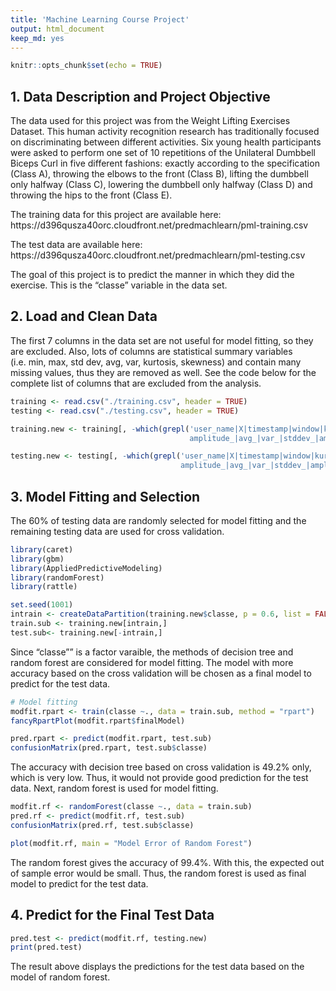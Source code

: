 ```yaml
---
title: 'Machine Learning Course Project'
output: html_document
keep_md: yes
---
```


```r
knitr::opts_chunk$set(echo = TRUE)
```

## 1. Data Description and Project Objective
The data used for this project was from the Weight Lifting Exercises Dataset. This human activity recognition research has traditionally focused on discriminating between different activities. Six young health participants were asked to perform one set of 10 repetitions of the Unilateral Dumbbell Biceps Curl in five different fashions: exactly according to the specification (Class A), throwing the elbows to the front (Class B), lifting the dumbbell only halfway (Class C), lowering the dumbbell only halfway (Class D) and throwing the hips to the front (Class E).

The training data for this project are available here:
https://d396qusza40orc.cloudfront.net/predmachlearn/pml-training.csv

The test data are available here:
https://d396qusza40orc.cloudfront.net/predmachlearn/pml-testing.csv

The goal of this project is to predict the manner in which they did the exercise. This is the "classe" variable in the data set.

## 2. Load and Clean Data
The first 7 columns in the data set are not useful for model fitting, so they are excluded. Also, lots of columns are statistical summary variables (i.e. min, max, std dev, avg, var, kurtosis, skewness) and contain many missing values, thus they are removed as well. See the code below for the complete list of columns that are excluded from the analysis.

```r
training <- read.csv("./training.csv", header = TRUE)
testing <- read.csv("./testing.csv", header = TRUE)

training.new <- training[, -which(grepl('user_name|X|timestamp|window|kurtosis_|skewness_|max_|min_|
                                        amplitude_|avg_|var_|stddev_|amplitude', names(training)))]

testing.new <- testing[, -which(grepl('user_name|X|timestamp|window|kurtosis_|skewness_|max_|min_|
                                      amplitude_|avg_|var_|stddev_|amplitude', names(testing)))]
```

## 3. Model Fitting and Selection
The 60% of testing data are randomly selected for model fitting and the remaining testing data are used for cross validation.

```r
library(caret)
library(gbm)
library(AppliedPredictiveModeling)
library(randomForest)
library(rattle)

set.seed(1001)
intrain <- createDataPartition(training.new$classe, p = 0.6, list = FALSE)
train.sub <- training.new[intrain,]
test.sub<- training.new[-intrain,]
```

Since "classe"" is a factor varaible, the methods of decision tree and random forest are considered for model fitting. The model with more accuracy based on the cross validation will be chosen as a final model to predict for the test data. 

```r
# Model fitting
modfit.rpart <- train(classe ~., data = train.sub, method = "rpart")
fancyRpartPlot(modfit.rpart$finalModel)

pred.rpart <- predict(modfit.rpart, test.sub)
confusionMatrix(pred.rpart, test.sub$classe)
```
The accuracy with decision tree based on cross validation is 49.2% only, which is very low. Thus, it would not provide good prediction for the test data. Next, random forest is used for model fitting.

```r
modfit.rf <- randomForest(classe ~., data = train.sub)
pred.rf <- predict(modfit.rf, test.sub)
confusionMatrix(pred.rf, test.sub$classe)

plot(modfit.rf, main = "Model Error of Random Forest")

```

The random forest gives the accuracy of 99.4%. With this, the expected out of sample error would be small. Thus, the random forest is used as final model to predict for the test data.

## 4. Predict for the Final Test Data
```r
pred.test <- predict(modfit.rf, testing.new)
print(pred.test)
```

The result above displays the predictions for the test data based on the model of random forest.